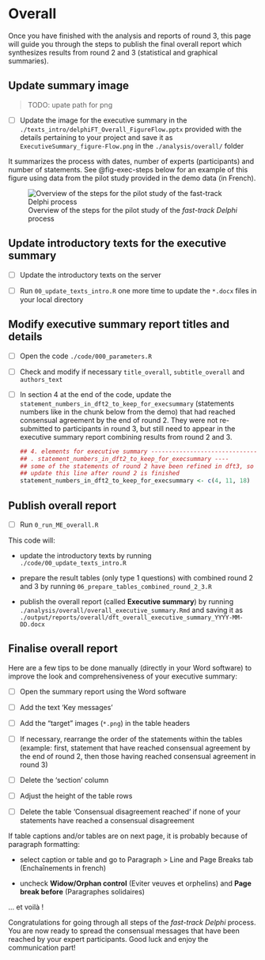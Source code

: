 # Overall

Once you have finished with the analysis and reports of round 3, this page will guide you through the steps to publish the final overall report which synthesizes results from round 2 and 3 (statistical and graphical summaries).

## Update summary image {#sec-update-summary-image}

> TODO: upate path for png

-   [ ] Update the image for the executive summary in the `./texts_intro/delphiFT_Overall_FigureFlow.pptx` provided with the details pertaining to your project and save it as `ExecutiveSummary_figure-Flow.png` in the `./analysis/overall/` folder

It summarizes the process with dates, number of experts (participants) and number of statements. See @fig-exec-steps below for an example of this figure using data from the pilot study provided in the demo data (in French).

![Overview of the steps for the pilot study of the *fast-track Delphi* process](_img/ExecutiveSummary_figure-Flow.png){#fig-exec-steps fig-align="center"}

## Update introductory texts for the executive summary {#sec-update-introductory-texts-for-the-executive-summary}

-   [ ] Update the introductory texts on the server

-   [ ] Run `00_update_texts_intro.R` one more time to update the `*.docx` files in your local directory

## Modify executive summary report titles and details {#sec-modify-executive-summary-report-title}

-   [ ] Open the code `./code/000_parameters.R`

-   [ ] Check and modify if necessary `title_overall`, `subtitle_overall` and `authors_text` 

-   [ ] In section 4 at the end of the code, update the `statement_numbers_in_dft2_to_keep_for_execsummary` (statements numbers like in the chunk below from the demo) that had reached consensual agreement by the end of round 2. They were not re-submitted to participants in round 3, but still need to appear in the executive summary report combining results from round 2 and 3.

    ```r

    ## 4. elements for executive summary --------------------------------
    ## . statement_numbers_in_dft2_to_keep_for_execsummary ----
    ## some of the statements of round 2 have been refined in dft3, so are not kept in executive summary
    ## update this line after round 2 is finished
    statement_numbers_in_dft2_to_keep_for_execsummary <- c(4, 11, 18)

    ```

## Publish overall report {#sec-publish-overall-report}

-   [ ] Run `0_run_ME_overall.R`

This code will:

-   update the introductory texts by running `./code/00_update_texts_intro.R`

-   prepare the result tables (only type 1 questions) with combined round 2 and 3 by running `06_prepare_tables_combined_round_2_3.R`

-   publish the overall report (called **Executive summary**) by running `./analysis/overall/overall_executive_summary.Rmd` and saving it as `./output/reports/overall/dft_overall_executive_summary_YYYY-MM-DD.docx`

## Finalise overall report {#sec-finalize-overall-report}

Here are a few tips to be done manually (directly in your Word software) to improve the look and comprehensiveness of your executive summary:

-   [ ] Open the summary report using the Word software

-   [ ] Add the text 'Key messages'

-   [ ] Add the "target" images (`*.png`) in the table headers

-   [ ] If necessary, rearrange the order of the statements within the tables (example: first, statement that have reached consensual agreement by the end of round 2, then those having reached consensual agreement in round 3)

-   [ ] Delete the 'section' column

-   [ ] Adjust the height of the table rows

-   [ ] Delete the table 'Consensual disagreement reached' if none of your statements have reached a consensual disagreement

::: callout-tip
If table captions and/or tables are on next page, it is probably because of paragraph formatting:

-   select caption or table and go to Paragraph \> Line and Page Breaks tab (Enchaînements in french)

-   uncheck **Widow/Orphan control** (Eviter veuves et orphelins) and **Page break before** (Paragraphes solidaires)
:::

... et voilà !

Congratulations for going through all steps of the *fast-track Delphi* process. You are now ready to spread the consensual messages that have been reached by your expert participants. Good luck and enjoy the communication part!
